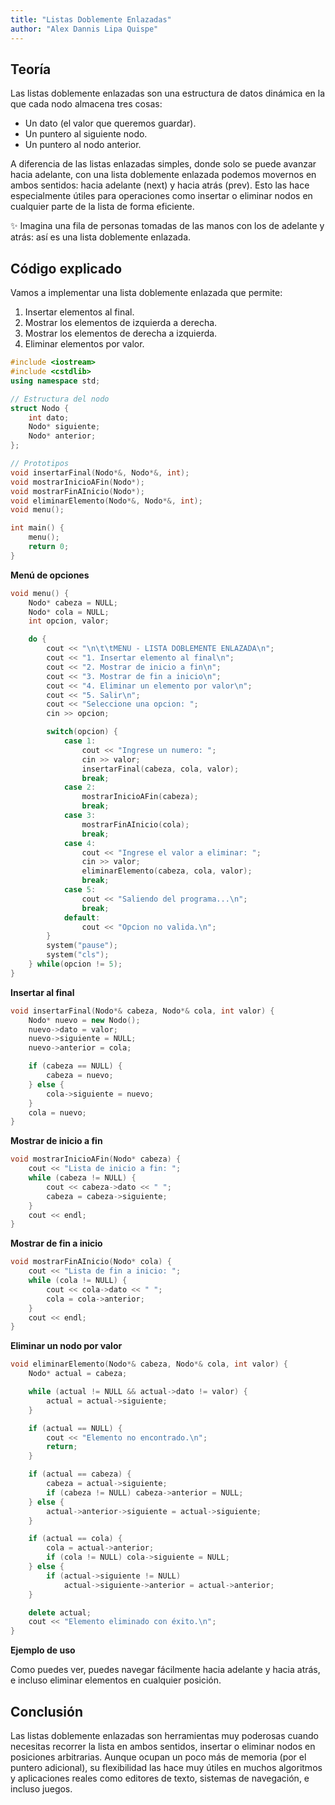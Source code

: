 ```yaml
---
title: "Listas Doblemente Enlazadas"
author: "Alex Dannis Lipa Quispe"
---
```


## Teoría

Las listas doblemente enlazadas son una estructura de datos dinámica en la que cada nodo almacena tres cosas:

-   Un dato (el valor que queremos guardar).
-   Un puntero al siguiente nodo.
-   Un puntero al nodo anterior.

A diferencia de las listas enlazadas simples, donde solo se puede avanzar hacia adelante, con una lista doblemente enlazada podemos movernos en ambos sentidos: hacia adelante (next) y hacia atrás (prev). Esto las hace especialmente útiles para operaciones como insertar o eliminar nodos en cualquier parte de la lista de forma eficiente.

✨ Imagina una fila de personas tomadas de las manos con los de adelante y atrás: así es una lista doblemente enlazada.

## Código explicado

Vamos a implementar una lista doblemente enlazada que permite:

1.  Insertar elementos al final.
2.  Mostrar los elementos de izquierda a derecha.
3.  Mostrar los elementos de derecha a izquierda.
4.  Eliminar elementos por valor.

``` cpp
#include <iostream>
#include <cstdlib>
using namespace std;

// Estructura del nodo
struct Nodo {
    int dato;
    Nodo* siguiente;
    Nodo* anterior;
};

// Prototipos
void insertarFinal(Nodo*&, Nodo*&, int);
void mostrarInicioAFin(Nodo*);
void mostrarFinAInicio(Nodo*);
void eliminarElemento(Nodo*&, Nodo*&, int);
void menu();

int main() {
    menu();
    return 0;
}
```

**Menú de opciones**

``` cpp
void menu() {
    Nodo* cabeza = NULL;
    Nodo* cola = NULL;
    int opcion, valor;

    do {
        cout << "\n\t\tMENU - LISTA DOBLEMENTE ENLAZADA\n";
        cout << "1. Insertar elemento al final\n";
        cout << "2. Mostrar de inicio a fin\n";
        cout << "3. Mostrar de fin a inicio\n";
        cout << "4. Eliminar un elemento por valor\n";
        cout << "5. Salir\n";
        cout << "Seleccione una opcion: ";
        cin >> opcion;

        switch(opcion) {
            case 1:
                cout << "Ingrese un numero: ";
                cin >> valor;
                insertarFinal(cabeza, cola, valor);
                break;
            case 2:
                mostrarInicioAFin(cabeza);
                break;
            case 3:
                mostrarFinAInicio(cola);
                break;
            case 4:
                cout << "Ingrese el valor a eliminar: ";
                cin >> valor;
                eliminarElemento(cabeza, cola, valor);
                break;
            case 5:
                cout << "Saliendo del programa...\n";
                break;
            default:
                cout << "Opcion no valida.\n";
        }
        system("pause");
        system("cls");
    } while(opcion != 5);
}
```

**Insertar al final**

``` cpp
void insertarFinal(Nodo*& cabeza, Nodo*& cola, int valor) {
    Nodo* nuevo = new Nodo();
    nuevo->dato = valor;
    nuevo->siguiente = NULL;
    nuevo->anterior = cola;

    if (cabeza == NULL) {
        cabeza = nuevo;
    } else {
        cola->siguiente = nuevo;
    }
    cola = nuevo;
}
```

**Mostrar de inicio a fin**

``` cpp
void mostrarInicioAFin(Nodo* cabeza) {
    cout << "Lista de inicio a fin: ";
    while (cabeza != NULL) {
        cout << cabeza->dato << " ";
        cabeza = cabeza->siguiente;
    }
    cout << endl;
}
```

**Mostrar de fin a inicio**

``` cpp
void mostrarFinAInicio(Nodo* cola) {
    cout << "Lista de fin a inicio: ";
    while (cola != NULL) {
        cout << cola->dato << " ";
        cola = cola->anterior;
    }
    cout << endl;
}
```

**Eliminar un nodo por valor**

``` cpp
void eliminarElemento(Nodo*& cabeza, Nodo*& cola, int valor) {
    Nodo* actual = cabeza;

    while (actual != NULL && actual->dato != valor) {
        actual = actual->siguiente;
    }

    if (actual == NULL) {
        cout << "Elemento no encontrado.\n";
        return;
    }

    if (actual == cabeza) {
        cabeza = actual->siguiente;
        if (cabeza != NULL) cabeza->anterior = NULL;
    } else {
        actual->anterior->siguiente = actual->siguiente;
    }

    if (actual == cola) {
        cola = actual->anterior;
        if (cola != NULL) cola->siguiente = NULL;
    } else {
        if (actual->siguiente != NULL)
            actual->siguiente->anterior = actual->anterior;
    }

    delete actual;
    cout << "Elemento eliminado con éxito.\n";
}
```

**Ejemplo de uso**

```{=latex}
\begin{tcolorbox}[custombox]
\begin{verbatim}
> Insertar: 10
> Insertar: 20
> Insertar: 30
> Mostrar de inicio a fin: 10 20 30
> Mostrar de fin a inicio: 30 20 10
> Eliminar: 20
> Mostrar de inicio a fin: 10 30
\end{verbatim}
\end{tcolorbox}
```

Como puedes ver, puedes navegar fácilmente hacia adelante y hacia atrás, e incluso eliminar elementos en cualquier posición.

## Conclusión 

Las listas doblemente enlazadas son herramientas muy poderosas cuando necesitas recorrer la lista en ambos sentidos, insertar o eliminar nodos en posiciones arbitrarias. Aunque ocupan un poco más de memoria (por el puntero adicional), su flexibilidad las hace muy útiles en muchos algoritmos y aplicaciones reales como editores de texto, sistemas de navegación, e incluso juegos.
